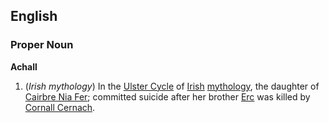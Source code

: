==English==

===Proper Noun===
'''Achall'''

#(''Irish mythology'') In the [[Ulster Cycle]] of [[Irish]] [[mythology]], the daughter of [[Cairbre Nia Fer]]; committed suicide after her brother [[Erc]] was killed by [[Cornall Cernach]].